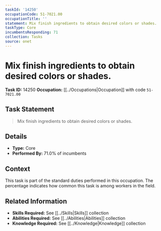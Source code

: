 ```yaml
---
taskId: '14250'
occupationCode: 51-7021.00
occupationTitle: ''
statement: Mix finish ingredients to obtain desired colors or shades.
taskType: Core
incumbentsResponding: 71
collection: Tasks
source: onet
---
```

# Mix finish ingredients to obtain desired colors or shades.

**Task ID:** 14250
**Occupation:** [[../Occupations|Occupation]] with code `51-7021.00`

## Task Statement

> Mix finish ingredients to obtain desired colors or shades.

## Details

- **Type:** Core
- **Performed By:** 71.0% of incumbents

## Context

This task is part of the standard duties performed in this occupation. The percentage indicates how common this task is among workers in the field.

## Related Information

- **Skills Required:** See [[../Skills|Skills]] collection
- **Abilities Required:** See [[../Abilities|Abilities]] collection
- **Knowledge Required:** See [[../Knowledge|Knowledge]] collection
